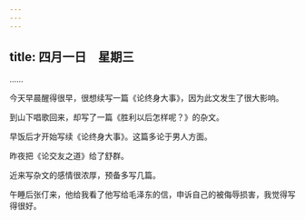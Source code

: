 ```yaml
---
---
---
```

title: 四月一日　星期三
---




……

今天早晨醒得很早，很想续写一篇《论终身大事》，因为此文发生了很大影响。

到山下唱歌回来，却写了一篇《胜利以后怎样呢？》的杂文。

早饭后才开始写续《论终身大事》。这篇多论于男人方面。

昨夜把《论交友之道》给了舒群。

近来写杂文的感情很浓厚，预备多写几篇。

午睡后张仃来，他给我看了他写给毛泽东的信，申诉自己的被侮辱损害，我觉得写得很好。